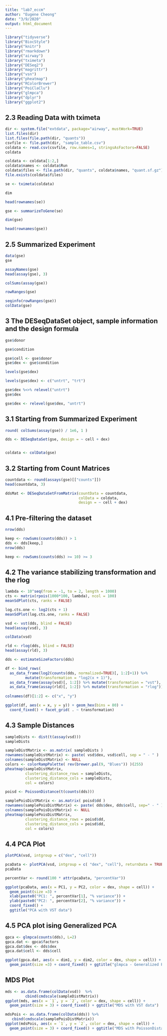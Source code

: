 ```yaml
---
title: "lab7_eccm"
author: "Eugene Cheong"
date: "3/9/2020"
output: html_document
---
```


```r
library("tidyverse")
library("BiocStyle")
library("knitr")
library("rmarkdown")
library("airway")
library("tximeta")
library("DESeq2")
library("magrittr")
library("vsn")
library("pheatmap")
library("RColorBrewer")
library("PoiClaClu")
library("glmpca")
library("dplyr")
library("ggplot2")

```


## 2.3 Reading Data with tximeta
```r
dir <- system.file("extdata", package="airway", mustWork=TRUE)
list.files(dir)
list.files(file.path(dir, "quants"))
csvfile <- file.path(dir, "sample_table.csv")
coldata <- read.csv(csvfile, row.names=1, stringsAsFactors=FALSE)
coldata

coldata <- coldata[1:2,]
coldata$names <- coldata$Run
coldata$files <- file.path(dir, "quants", coldata$names, "quant.sf.gz")
file.exists(coldata$files)

se <- tximeta(coldata)

dim

head(rownames(se))

gse <- summarizeToGene(se)

dim(gse)

head(rownames(gse))
```

## 2.5 Summarized Experiment
```r
data(gse)
gse

assayNames(gse)
head(assay(gse), 3)

colSums(assay(gse))

rowRanges(gse)

seqinfo(rowRanges(gse))
colData(gse)
```

## 3 The DESeqDataSet object, sample information and the design formula
```r
gse$donor

gse$condition

gse$cell <- gse$donor
gse$dex <- gse$condition

levels(gse$dex)

levels(gse$dex) <- c("untrt", "trt")

gse$dex %<>% relevel("untrt")
gse$dex

gse$dex <- relevel(gse$dex, "untrt")
```

## 3.1 Starting from Summarized Experiment
```r
round( colSums(assay(gse)) / 1e6, 1 )

dds <- DESeqDataSet(gse, design = ~ cell + dex)


coldata <- colData(gse)

```

## 3.2 Starting from Count Matrices 
```r
countdata <- round(assays(gse)[["counts"]])
head(countdata, 3)

ddsMat <- DESeqDataSetFromMatrix(countData = countdata,
                                 colData = coldata,
                                 design = ~ cell + dex)
```

## 4.1 Pre-filtering the dataset
```r
nrow(dds)

keep <- rowSums(counts(dds)) > 1
dds <- dds[keep,]
nrow(dds)

keep <- rowSums(counts(dds) >= 10) >= 3
```

## 4.2 The variance stabilizing transformation and the rlog
```r
lambda <- 10^seq(from = -1, to = 2, length = 1000)
cts <- matrix(rpois(1000*100, lambda), ncol = 100)
meanSdPlot(cts, ranks = FALSE)

log.cts.one <- log2(cts + 1)
meanSdPlot(log.cts.one, ranks = FALSE)

vsd <- vst(dds, blind = FALSE)
head(assay(vsd), 3)

colData(vsd)

rld <- rlog(dds, blind = FALSE)
head(assay(rld), 3)

dds <- estimateSizeFactors(dds)

df <- bind_rows(
  as_data_frame(log2(counts(dds, normalized=TRUE)[, 1:2]+1)) %>%
         mutate(transformation = "log2(x + 1)"),
  as_data_frame(assay(vsd)[, 1:2]) %>% mutate(transformation = "vst"),
  as_data_frame(assay(rld)[, 1:2]) %>% mutate(transformation = "rlog"))
  
colnames(df)[1:2] <- c("x", "y")  

ggplot(df, aes(x = x, y = y)) + geom_hex(bins = 80) +
  coord_fixed() + facet_grid( . ~ transformation)  
```

## 4.3 Sample Distances 
```r
sampleDists <- dist(t(assay(vsd)))
sampleDists

sampleDistMatrix <- as.matrix( sampleDists )
rownames(sampleDistMatrix) <- paste( vsd$dex, vsd$cell, sep = " - " )
colnames(sampleDistMatrix) <- NULL
colors <- colorRampPalette( rev(brewer.pal(9, "Blues")) )(255)
pheatmap(sampleDistMatrix,
         clustering_distance_rows = sampleDists,
         clustering_distance_cols = sampleDists,
         col = colors)

poisd <- PoissonDistance(t(counts(dds)))

samplePoisDistMatrix <- as.matrix( poisd$dd )
rownames(samplePoisDistMatrix) <- paste( dds$dex, dds$cell, sep=" - " )
colnames(samplePoisDistMatrix) <- NULL
pheatmap(samplePoisDistMatrix,
         clustering_distance_rows = poisd$dd,
         clustering_distance_cols = poisd$dd,
         col = colors)
```

## 4.4 PCA Plot 
```r
plotPCA(vsd, intgroup = c("dex", "cell"))

pcaData <- plotPCA(vsd, intgroup = c( "dex", "cell"), returnData = TRUE)
pcaData

percentVar <- round(100 * attr(pcaData, "percentVar"))

ggplot(pcaData, aes(x = PC1, y = PC2, color = dex, shape = cell)) +
  geom_point(size =3) +
  xlab(paste0("PC1: ", percentVar[1], "% variance")) +
  ylab(paste0("PC2: ", percentVar[2], "% variance")) +
  coord_fixed() +
  ggtitle("PCA with VST data")
```

## 4.5 PCA plot ising Generalized PCA 
```r
gpca <- glmpca(counts(dds), L=2)
gpca.dat <- gpca$factors
gpca.dat$dex <- dds$dex
gpca.dat$cell <- dds$cell

ggplot(gpca.dat, aes(x = dim1, y = dim2, color = dex, shape = cell)) +
  geom_point(size =3) + coord_fixed() + ggtitle("glmpca - Generalized PCA")
```

## MDS Plot 
```r
mds <- as.data.frame(colData(vsd))  %>%
         cbind(cmdscale(sampleDistMatrix))
ggplot(mds, aes(x = `1`, y = `2`, color = dex, shape = cell)) +
  geom_point(size = 3) + coord_fixed() + ggtitle("MDS with VST data")

mdsPois <- as.data.frame(colData(dds)) %>%
   cbind(cmdscale(samplePoisDistMatrix))
ggplot(mdsPois, aes(x = `1`, y = `2`, color = dex, shape = cell)) +
  geom_point(size = 3) + coord_fixed() + ggtitle("MDS with PoissonDistances")
```
